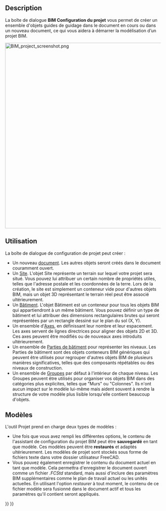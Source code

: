 <languages/>

{{Docnav/fr
|[[BIM_Views/fr|Gérer les vues BIM]]
|[[BIM_Windows/fr|Fenêtres et portes]]
|[[BIM_Workbench/fr|Atelier BIM]]
|IconL=BIM_Views.svg
|IconR=BIM_Windows.svg
|IconC=Workbench_BIM.svg
}}

{{GuiCommand/fr
|Name=BIM ProjectManager
|Name/fr=BIM Gestion de projet
|MenuLocation=Gestion → Gérer un projet...
|Workbenches=[[BIM_Workbench/fr|BIM]]
}}

==Description==

La boîte de dialogue '''BIM Configuration du projet''' vous permet de créer un ensemble d'objets guides de guidage dans le document en cours ou dans un nouveau document, ce qui vous aidera à démarrer la modélisation d’un projet BIM.

[[Image:BIM_project_screenshot.png|600px]]
{{Caption|Configuration d'un projet BIM}}

<span id="Usage"></span>
==Utilisation==

La boîte de dialogue de configuration de projet peut créer :

* Un nouveau [[Document_structure/fr|document]]. Les autres objets seront créés dans le document couramment ouvert.
* Un [[Arch Site/fr|Site]]. L'objet Site représente un terrain sur lequel votre projet sera situé. Vous pouvez lui attribuer un certain nombre de propriétés utiles, telles que l'adresse postale et les coordonnées de la terre. Lors de la création, le site est simplement un conteneur vide pour d'autres objets BIM, mais un objet 3D représentant le terrain réel peut être associé ultérieurement.
* Un [[Arch_Building/fr|Bâtiment]]. L'objet Bâtiment est un conteneur pour tous les objets BIM qui appartiendront à un même bâtiment. Vous pouvez définir un type de bâtiment et lui attribuer des dimensions rectangulaires brutes qui seront représentées par un rectangle dessiné sur le plan du sol (X, Y).
* Un ensemble d'[[Arch_Axis/fr|Axes]], en définissant leur nombre et leur espacement. Les axes servent de lignes directrices pour aligner des objets 2D et 3D. Ces axes peuvent être modifiés ou de nouveaux axes introduits ultérieurement.
* Un ensemble de [[Arch_BuildingPart/fr|Parties de bâtiment]] pour représenter les niveaux. Les Parties de bâtiment sont des objets conteneurs BIM génériques qui peuvent être utilisés pour regrouper d'autres objets BIM de plusieurs manières significatives, telles que des composants répétables ou des niveaux de construction.
* Un ensemble de [[Std_Group/fr|Groupes]] par défaut à l'intérieur de chaque niveau. Les Groupes peuvent être utilisés pour organiser vos objets BIM dans des catégories plus explicites, telles que "Murs" ou "Colonnes". Ils n'ont aucun impact sur le modèle lui-même mais aident souvent à rendre la structure de votre modèle plus lisible lorsqu'elle contient beaucoup d'objets.

<span id="Templates"></span>
==Modèles==

L'outil Projet prend en charge deux types de modèles :
* Une fois que vous avez rempli les différentes options, le contenu de l'assistant de configuration du projet BIM peut être '''sauvegardé''' en tant que modèle. Ces modèles peuvent être '''restaurés''' et adaptés ultérieurement. Les modèles de projet sont stockés sous forme de fichiers texte dans votre dossier utilisateur FreeCAD.
* Vous pouvez également enregistrer le contenu du document actuel en tant que modèle. Cela permettra d'enregistrer le document ouvert comme un fichier ''.FCStd'' standard, mais aussi d'inclure des paramètres BIM supplémentaires comme le plan de travail actuel ou les unités actuelles. En utilisant l'option ''restaurer'' à tout moment, le contenu de ce fichier modèle sera fusionné dans le document actif et tous les paramètres qu'il contient seront appliqués.


{{Docnav/fr
|[[BIM_Views/fr|Gérer les vues BIM]]
|[[BIM_Windows/fr|Fenêtres et portes]]
|[[BIM_Workbench/fr|Atelier BIM]]
|IconL=BIM_Views.svg
|IconR=BIM_Windows.svg
|IconC=Workbench_BIM.svg
}}

{{BIM_Tools_navi{{#translation:}}}}
{{Userdocnavi{{#translation:}}}}